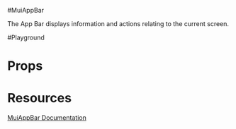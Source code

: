 

<Meta title="Mirage/MuiAppBar" of={MuiAppBarStories} />

#MuiAppBar

The App Bar displays information and actions relating to the current screen.

#Playground

<Canvas of={MuiAppBarStories.Playground} />

# Props

<Controls />

# Resources

[MuiAppBar Documentation](https://mui.com/material-ui/api/app-bar/)
